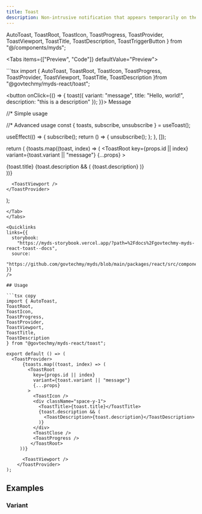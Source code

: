 ```yaml
---
title: Toast
description: Non-intrusive notification that appears temporarily on the screen to provide feedback or alert the user of an event.
---
```


  AutoToast, ToastRoot, ToastIcon, ToastProgress, ToastProvider, ToastViewport, ToastTitle, ToastDescription, ToastTriggerButton
} from "@/components/myds";

<AutoToast />    

<Tabs items={["Preview", "Code"]} defaultValue="Preview">
  <Tab value="Preview">
  <div className="flex justify-center">
    <ToastTriggerButton />
    
  </div>
  </Tab>
  <Tab value="Code">
  ```tsx 
  import { AutoToast, 
ToastRoot, 
ToastIcon, 
ToastProgress, 
ToastProvider, 
ToastViewport, 
ToastTitle, 
ToastDescription 
}from "@govtechmy/myds-react/toast";
 
  <button
   onClick={() => {
     toast({ variant: "message", 
     title: "Hello, world!", 
     description: "this is a description" 
     });
   }}>
     Message
  </button>
 
  //* Simple usage
  <AutoToast />
 
  //* Advanced usage
  const { toasts, subscribe, unsubscribe } = useToast();
 
  useEffect(() => {
    subscribe();
    return () => {
      unsubscribe();
    };
  }, []);
 
  return (
    <ToastProvider>
      {toasts.map((toast, index) => (
        <ToastRoot
          key={props.id || index}
          variant={toast.variant || "message"}
          {...props}
        >
          <ToastIcon />
          <div className="space-y-1">
            <ToastTitle>{toast.title}</ToastTitle>
            {toast.description && (
              <ToastDescription>{toast.description}</ToastDescription>
            )}
          </div>
          <ToastClose />
          <ToastProgress />
         </ToastRoot>
     ))}
 
      <ToastViewport />
    </ToastProvider>
  );
  ```
  </Tab>
</Tabs>

<Quicklinks
  links={{
    storybook:
      "https://myds-storybook.vercel.app/?path=%2Fdocs%2Fgovtechmy-myds-react-toast--docs",
    source:
      "https://github.com/govtechmy/myds/blob/main/packages/react/src/components/toast.tsx",
  }}
/>

## Usage

```tsx copy
import { AutoToast, 
ToastRoot, 
ToastIcon, 
ToastProgress, 
ToastProvider, 
ToastViewport, 
ToastTitle, 
ToastDescription 
} from "@govtechmy/myds-react/toast";
```

```tsx copy
export default () => (
  <ToastProvider>
      {toasts.map((toast, index) => (
        <ToastRoot
          key={props.id || index}
          variant={toast.variant || "message"}
          {...props}
        >
          <ToastIcon />
          <div className="space-y-1">
            <ToastTitle>{toast.title}</ToastTitle>
            {toast.description && (
              <ToastDescription>{toast.description}</ToastDescription>
            )}
          </div>
          <ToastClose />
          <ToastProgress />
         </ToastRoot>
     ))}
 
      <ToastViewport />
    </ToastProvider>
);
```

## Examples

### Variant